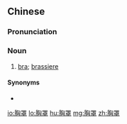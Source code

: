 ==Chinese==
{{zh-forms}}

===Pronunciation===
{{zh-pron
|m=xiōngzhào
|c=hung1 zaau3
|mn=heng-tà
|cat=n
}}

===Noun===
{{zh-noun|mw=副|mw2=件|mw3=雙|mw4=個}}

# [[bra]]; [[brassiere]]

====Synonyms====
* {{zh-l|奶罩|[[nǎizhào]]}}

{{zh-cat|Clothing}}

[[io:胸罩]]
[[lo:胸罩]]
[[hu:胸罩]]
[[mg:胸罩]]
[[zh:胸罩]]